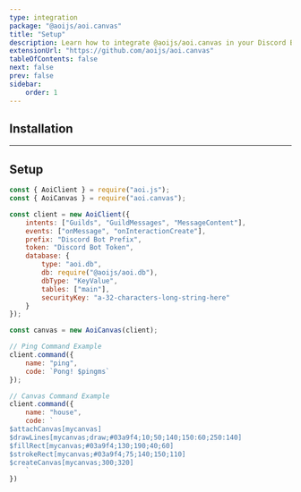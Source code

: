 ```yaml
---
type: integration
package: "@aoijs/aoi.canvas"
title: "Setup"
description: Learn how to integrate @aoijs/aoi.canvas in your Discord Bot.
extensionUrl: "https://github.com/aoijs/aoi.canvas"
tableOfContents: false
next: false
prev: false
sidebar:
    order: 1
---
```



## Installation

<PackageManagers pkg="@aoijs/aoi.canvas" />

---

## Setup

```javascript
const { AoiClient } = require("aoi.js");
const { AoiCanvas } = require("aoi.canvas");

const client = new AoiClient({
    intents: ["Guilds", "GuildMessages", "MessageContent"],
    events: ["onMessage", "onInteractionCreate"],
    prefix: "Discord Bot Prefix",
    token: "Discord Bot Token",
    database: {
        type: "aoi.db",
        db: require("@aoijs/aoi.db"),
        dbType: "KeyValue",
        tables: ["main"],
        securityKey: "a-32-characters-long-string-here"
    }
});

const canvas = new AoiCanvas(client);

// Ping Command Example
client.command({
    name: "ping",
    code: `Pong! $pingms`
});

// Canvas Command Example
client.command({
    name: "house",
    code: `
$attachCanvas[mycanvas]
$drawLines[mycanvas;draw;#03a9f4;10;50;140;150:60;250:140]
$fillRect[mycanvas;#03a9f4;130;190;40;60]
$strokeRect[mycanvas;#03a9f4;75;140;150;110]
$createCanvas[mycanvas;300;320]
    `
})
```
